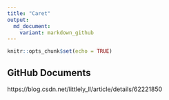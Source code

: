 ```yaml
---
title: "Caret"
output: 
  md_document: 
    variant: markdown_github
---
```


```r
knitr::opts_chunk$set(echo = TRUE)
```

## GitHub Documents

https://blog.csdn.net/littlely_ll/article/details/62221850